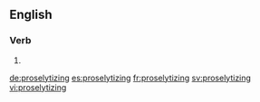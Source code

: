 ==English==

===Verb===
{{head|en|present participle}}

# {{present participle of|proselytize|lang=en}}

[[de:proselytizing]]
[[es:proselytizing]]
[[fr:proselytizing]]
[[sv:proselytizing]]
[[vi:proselytizing]]